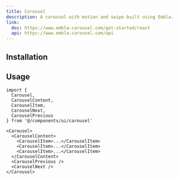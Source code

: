 ```yaml
---
title: Carousel
description: A carousel with motion and swipe built using Embla.
link:
  doc: https://www.embla-carousel.com/get-started/react
  api: https://www.embla-carousel.com/api
---
```


<ComponentPreview name='carousel/carousel' />

## Installation

<Installation name='carousel' type='ui' />

## Usage

```tsx
import {
  Carousel,
  CarouselContent,
  CarouselItem,
  CarouselNext,
  CarouselPrevious
} from '@/components/ui/carousel'
```

```tsx
<Carousel>
  <CarouselContent>
    <CarouselItem>...</CarouselItem>
    <CarouselItem>...</CarouselItem>
    <CarouselItem>...</CarouselItem>
  </CarouselContent>
  <CarouselPrevious />
  <CarouselNext />
</Carousel>
```
